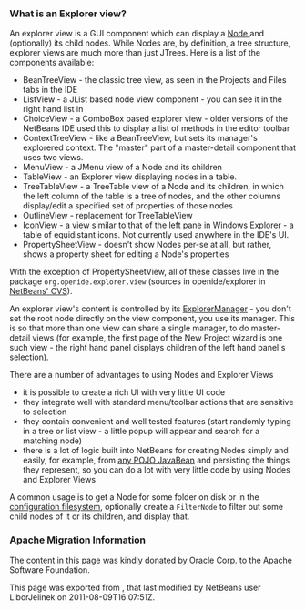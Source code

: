 <!--

    Licensed to the Apache Software Foundation (ASF) under one
    or more contributor license agreements.  See the NOTICE file
    distributed with this work for additional information
    regarding copyright ownership.  The ASF licenses this file
    to you under the Apache License, Version 2.0 (the
    "License"); you may not use this file except in compliance
    with the License.  You may obtain a copy of the License at

      http://www.apache.org/licenses/LICENSE-2.0

    Unless required by applicable law or agreed to in writing,
    software distributed under the License is distributed on an
    "AS IS" BASIS, WITHOUT WARRANTIES OR CONDITIONS OF ANY
    KIND, either express or implied.  See the License for the
    specific language governing permissions and limitations
    under the License.

-->

===What is an Explorer view?===

An explorer view is a GUI component which can display a [[DevFaqWhatIsANode| Node ]] and (optionally) its child nodes.  While Nodes are, by definition, a tree structure, explorer views are much more than just JTrees.  Here is a list of the components available:

* BeanTreeView - the classic tree view, as seen in the Projects and Files tabs in the IDE
* ListView - a JList based node view component - you can see it in the right hand list in
* ChoiceView - a ComboBox based explorer view - older versions of the NetBeans IDE used this to display a list of methods in the editor toolbar
* ContextTreeView - like a BeanTreeView, but sets its manager's explorered context.  The "master" part of a master-detail component that uses two views.
* MenuView - a JMenu view of a Node and its children
* TableView - an Explorer view displaying nodes in a table.
* TreeTableView - a TreeTable view of a Node and its children, in which the left column of the table is a tree of nodes, and the other columns display/edit a specified set of properties of those nodes
* OutlineView - replacement for TreeTableView
* IconView - a view similar to that of the left pane in Windows Explorer - a table of equidistant icons.  Not currently used anywhere in the IDE's UI.
* PropertySheetView - doesn't show Nodes per-se at all, but rather, shows a property sheet for editing a Node's properties
<!--   * ListTableView - similar to a TreeTable, but with a list, not a tree (unused and long unmaintained - may not be working) -->

With the exception of PropertySheetView, all of these classes live in the package <tt>org.openide.explorer.view</tt> (sources in openide/explorer in [[DevFaqAccessSourcesUsingCvs| NetBeans' CVS]]).

An explorer view's content is controlled by its [[DevFaqExplorerManager| ExplorerManager]] - you don't set the root node directly on the view component, you use its manager.  This is so that more than one view can share a single manager, to do master-detail views (for example, the first page of the New Project wizard is one such view - the right hand panel displays children of the left hand panel's selection).

There are a number of advantages to using Nodes and Explorer Views
* it is possible to create a rich UI with very little UI code
* they integrate well with standard menu/toolbar actions that are sensitive to selection
* they contain convenient and well tested features (start randomly typing in a tree or list view - a little popup will appear and search for a matching node)
* there is a lot of logic built into NetBeans for creating Nodes simply and easily, for example, from [http://www.netbeans.org/download/dev/javadoc/org-openide-nodes/org/openide/nodes/BeanNode.html any POJO JavaBean] and persisting the things they represent, so you can do a lot with very little code by using Nodes and Explorer Views

A common usage is to get a Node for some folder on disk or in the [[DevFaqSystemFilesystem| configuration filesystem]], optionally create a <tt>FilterNode</tt> to filter out some child nodes of it or its children, and display that.

===Apache Migration Information===

The content in this page was kindly donated by Oracle Corp. to the
Apache Software Foundation.

This page was exported from , 
that last modified by NetBeans user LiborJelinek 
on 2011-08-09T16:07:51Z.

